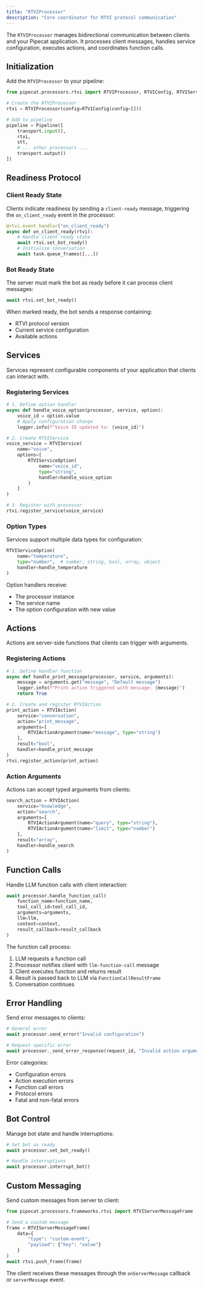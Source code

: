 ```yaml
---
title: "RTVIProcessor"
description: "Core coordinator for RTVI protocol communication"
---
```


The `RTVIProcessor` manages bidirectional communication between clients and your Pipecat application. It processes client messages, handles service configuration, executes actions, and coordinates function calls.

## Initialization

Add the `RTVIProcessor` to your pipeline:

```python
from pipecat.processors.rtvi import RTVIProcessor, RTVIConfig, RTVIServiceConfig

# Create the RTVIProcessor
rtvi = RTVIProcessor(config=RTVIConfig(config=[]))

# Add to pipeline
pipeline = Pipeline([
    transport.input(),
    rtvi,
    stt,
    # ... other processors ...
    transport.output()
])
```

## Readiness Protocol

### Client Ready State

Clients indicate readiness by sending a `client-ready` message, triggering the `on_client_ready` event in the processor:

```python
@rtvi.event_handler("on_client_ready")
async def on_client_ready(rtvi):
    # Handle client ready state
    await rtvi.set_bot_ready()
    # Initialize conversation
    await task.queue_frames([...])
```

### Bot Ready State

The server must mark the bot as ready before it can process client messages:

```python
await rtvi.set_bot_ready()
```

When marked ready, the bot sends a response containing:

- RTVI protocol version
- Current service configuration
- Available actions

## Services

Services represent configurable components of your application that clients can interact with.

### Registering Services

```python
# 1. Define option handler
async def handle_voice_option(processor, service, option):
    voice_id = option.value
    # Apply configuration change
    logger.info(f"Voice ID updated to: {voice_id}")

# 2. Create RTVIService
voice_service = RTVIService(
    name="voice",
    options=[
        RTVIServiceOption(
            name="voice_id",
            type="string",
            handler=handle_voice_option
        )
    ]
)

# 3. Register with processor
rtvi.register_service(voice_service)
```

### Option Types

Services support multiple data types for configuration:

```python
RTVIServiceOption(
    name="temperature",
    type="number",  # number, string, bool, array, object
    handler=handle_temperature
)
```

Option handlers receive:

- The processor instance
- The service name
- The option configuration with new value

## Actions

Actions are server-side functions that clients can trigger with arguments.

### Registering Actions

```python
# 1. Define handler function
async def handle_print_message(processor, service, arguments):
    message = arguments.get("message", "Default message")
    logger.info(f"Print action triggered with message: {message}")
    return True

# 2. Create and register RTVIAction
print_action = RTVIAction(
    service="conversation",
    action="print_message",
    arguments=[
        RTVIActionArgument(name="message", type="string")
    ],
    result="bool",
    handler=handle_print_message
)
rtvi.register_action(print_action)
```

### Action Arguments

Actions can accept typed arguments from clients:

```python
search_action = RTVIAction(
    service="knowledge",
    action="search",
    arguments=[
        RTVIActionArgument(name="query", type="string"),
        RTVIActionArgument(name="limit", type="number")
    ],
    result="array",
    handler=handle_search
)
```

## Function Calls

Handle LLM function calls with client interaction:

```python
await processor.handle_function_call(
    function_name=function_name,
    tool_call_id=tool_call_id,
    arguments=arguments,
    llm=llm,
    context=context,
    result_callback=result_callback
)
```

The function call process:

1. LLM requests a function call
2. Processor notifies client with `llm-function-call` message
3. Client executes function and returns result
4. Result is passed back to LLM via `FunctionCallResultFrame`
5. Conversation continues

## Error Handling

Send error messages to clients:

```python
# General error
await processor.send_error("Invalid configuration")

# Request-specific error
await processor._send_error_response(request_id, "Invalid action arguments")
```

Error categories:

- Configuration errors
- Action execution errors
- Function call errors
- Protocol errors
- Fatal and non-fatal errors

## Bot Control

Manage bot state and handle interruptions:

```python
# Set bot as ready
await processor.set_bot_ready()

# Handle interruptions
await processor.interrupt_bot()
```

## Custom Messaging

Send custom messages from server to client:

```python
from pipecat.processors.frameworks.rtvi import RTVIServerMessageFrame

# Send a custom message
frame = RTVIServerMessageFrame(
    data={
        "type": "custom-event",
        "payload": {"key": "value"}
    }
)
await rtvi.push_frame(frame)
```

The client receives these messages through the `onServerMessage` callback or `serverMessage` event.
